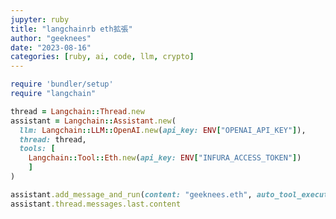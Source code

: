 ```yaml
---
jupyter: ruby
title: "langchainrb eth拡張"
author: "geeknees"
date: "2023-08-16"
categories: [ruby, ai, code, llm, crypto]
---
```


```ruby
require 'bundler/setup'
require "langchain"

thread = Langchain::Thread.new
assistant = Langchain::Assistant.new(
  llm: Langchain::LLM::OpenAI.new(api_key: ENV["OPENAI_API_KEY"]),
  thread: thread,
  tools: [
    Langchain::Tool::Eth.new(api_key: ENV["INFURA_ACCESS_TOKEN"])
    ]
)

assistant.add_message_and_run(content: "geeknees.eth", auto_tool_execution: true)
assistant.thread.messages.last.content
```